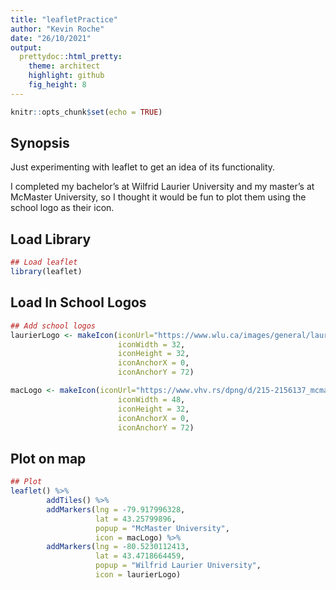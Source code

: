 ```yaml
---
title: "leafletPractice"
author: "Kevin Roche"
date: "26/10/2021"
output:
  prettydoc::html_pretty:
    theme: architect
    highlight: github
    fig_height: 8
---
```


```r
knitr::opts_chunk$set(echo = TRUE)
```

## Synopsis

Just experimenting with leaflet to get an idea of its functionality. 

I completed my bachelor's at Wilfrid Laurier University and my master's at McMaster University, so I thought it would be fun to plot them using the school logo as their icon.

## Load Library

```r
## Load leaflet
library(leaflet)
```

## Load In School Logos

```r
## Add school logos
laurierLogo <- makeIcon(iconUrl="https://www.wlu.ca/images/general/laurier-crest-rev.jpg", 
                        iconWidth = 32, 
                        iconHeight = 32,
                        iconAnchorX = 0, 
                        iconAnchorY = 72)

macLogo <- makeIcon(iconUrl="https://www.vhv.rs/dpng/d/215-2156137_mcmaster-university-logo-png-mcmaster-university-logo-transparent.png", 
                        iconWidth = 48, 
                        iconHeight = 32,
                        iconAnchorX = 0, 
                        iconAnchorY = 72)
```

## Plot on map

```r
## Plot 
leaflet() %>% 
        addTiles() %>% 
        addMarkers(lng = -79.917996328, 
                   lat = 43.25799896, 
                   popup = "McMaster University",
                   icon = macLogo) %>% 
        addMarkers(lng = -80.5230112413,
                   lat = 43.4718664459, 
                   popup = "Wilfrid Laurier University",
                   icon = laurierLogo)
```



